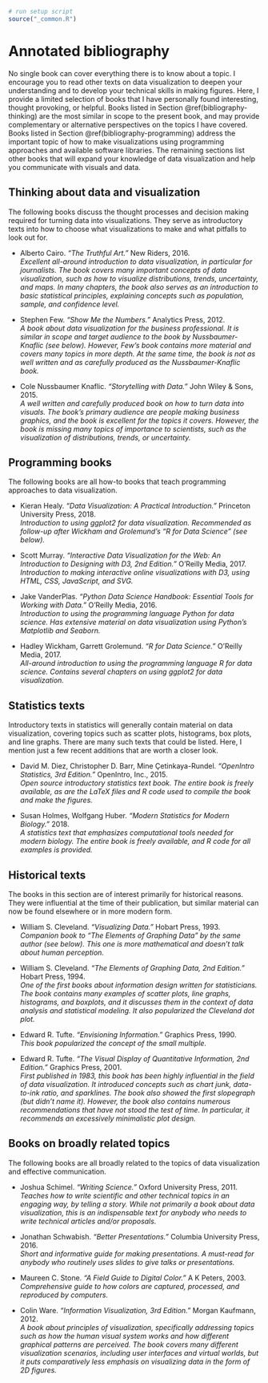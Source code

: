 ```r
# run setup script
source("_common.R")
```

# Annotated bibliography {#bibliography}

No single book can cover everything there is to know about a topic. I encourage you to read other texts on data visualization to deepen your understanding and to develop your technical skills in making figures. Here, I provide a limited selection of books that I have personally found interesting, thought provoking, or helpful. Books listed in Section \@ref(bibliography-thinking) are the most similar in scope to the present book, and may provide complementary or alternative perspectives on the topics I have covered. Books listed in Section \@ref(bibliography-programming) address the important topic of how to make visualizations using programming approaches and available software libraries. The remaining sections list other books that will expand your knowledge of data visualization and help you communicate with visuals and data.

## Thinking about data and visualization {#bibliography-thinking}

The following books discuss the thought processes and decision making required for turning data into visualizations. They serve as introductory texts into how to choose what visualizations to make and what pitfalls to look out for. 

* Alberto Cairo. *"The Truthful Art."* New Riders, 2016.  
*Excellent all-around introduction to data visualization, in particular for journalists. The book covers many important concepts of data visualization, such as how to visualize distributions, trends, uncertainty, and maps. In many chapters, the book also serves as an introduction to basic statistical principles, explaining concepts such as population, sample, and confidence level.* 

* Stephen Few. *"Show Me the Numbers."* Analytics Press, 2012.  
*A book about data visualization for the business professional. It is similar in scope and target audience to the book by Nussbaumer-Knaflic (see below). However, Few’s book contains more material and covers many topics in more depth. At the same time, the book is not as well written and as carefully produced as the Nussbaumer-Knaflic book.*

* Cole Nussbaumer Knaflic. *"Storytelling with Data."* John Wiley & Sons, 2015.  
*A well written and carefully produced book on how to turn data into visuals. The book’s primary audience are people making business graphics, and the book is excellent for the topics it covers. However, the book is missing many topics of importance to scientists, such as the visualization of distributions, trends, or uncertainty.*


## Programming books {#bibliography-programming}

The following books are all how-to books that teach programming approaches to data visualization.

* Kieran Healy. *"Data Visualization: A Practical Introduction."* Princeton University Press, 2018.  
*Introduction to using ggplot2 for data visualization. Recommended as follow-up after Wickham and Grolemund's "R for Data Science" (see below).*

* Scott Murray. *"Interactive Data Visualization for the Web: An Introduction to Designing with D3, 2nd Edition."* O'Reilly Media, 2017.  
*Introduction to making interactive online visualizations with D3, using HTML, CSS, JavaScript, and SVG.*

* Jake VanderPlas. *"Python Data Science Handbook: Essential Tools for Working with Data."* O'Reilly Media, 2016.  
*Introduction to using the programming language Python for data science. Has extensive material on data visualization using Python's Matplotlib and Seaborn.*

* Hadley Wickham, Garrett Grolemund. *"R for Data Science."* O'Reilly Media, 2017.  
*All-around introduction to using the programming language R for data science. Contains several chapters on using ggplot2 for data visualization.*


## Statistics texts

Introductory texts in statistics will generally contain material on data visualization, covering topics such as scatter plots, histograms, box plots, and line graphs. There are many such texts that could be listed. Here, I mention just a few recent additions that are worth a closer look.

* David M. Diez, Christopher D. Barr, Mine Çetinkaya-Rundel. *"OpenIntro Statistics, 3rd Edition."* OpenIntro, Inc., 2015.  
*Open source introductory statistics text book. The entire book is freely available, as are the LaTeX files and R code used to compile the book and make the figures.*

* Susan Holmes, Wolfgang Huber. *"Modern Statistics for Modern Biology."* 2018.  
*A statistics text that emphasizes computational tools needed for modern biology. The entire book is freely available, and R code for all examples is provided.*


## Historical texts

The books in this section are of interest primarily for historical reasons. They were influential at the time of their publication, but similar material can now be found elsewhere or in more modern form.


* William S. Cleveland. *"Visualizing Data."* Hobart Press, 1993.  
*Companion book to "The Elements of Graphing Data" by the same author (see below). This one is more mathematical and doesn't talk about human perception.*

* William S. Cleveland. *"The Elements of Graphing Data, 2nd Edition."* Hobart Press, 1994.  
*One of the first books about information design written for statisticians. The book contains many examples of scatter plots, line graphs, histograms, and boxplots, and it discusses them in the context of data analysis and statistical modeling. It also popularized the Cleveland dot plot.*

* Edward R. Tufte. *"Envisioning Information."* Graphics Press, 1990.  
*This book popularized the concept of the small multiple.*

* Edward R. Tufte. *"The Visual Display of Quantitative Information, 2nd Edition."* Graphics Press, 2001.  
*First published in 1983, this book has been highly influential in the field of data visualization. It introduced concepts such as chart junk, data-to-ink ratio, and sparklines. The book also showed the first slopegraph (but didn't name it). However, the book also contains numerous recommendations that have not stood the test of time. In particular, it recommends an excessively minimalistic plot design.*


## Books on broadly related topics

The following books are all broadly related to the topics of data visualization and effective communication. 

* Joshua Schimel. *"Writing Science."* Oxford University Press, 2011.  
*Teaches how to write scientific and other technical topics in an engaging way, by telling a story. While not primarily a book about data visualization, this is an indispensable text for anybody who needs to write technical articles and/or proposals.*

* Jonathan Schwabish. *"Better Presentations."* Columbia University Press, 2016.  
*Short and informative guide for making presentations. A must-read for anybody who routinely uses slides to give talks or presentations.*

* Maureen C. Stone. *"A Field Guide to Digital Color."* A K Peters, 2003.  
*Comprehensive guide to how colors are captured, processed, and reproduced by computers.*

* Colin Ware. *"Information Visualization, 3rd Edition."* Morgan Kaufmann, 2012.  
*A book about principles of visualization, specifically addressing topics such as how the human visual system works and how different graphical patterns are perceived. The book covers many different visualization scenarios, including user interfaces and virtual worlds, but it puts comparatively less emphasis on visualizing data in the form of 2D figures.*

